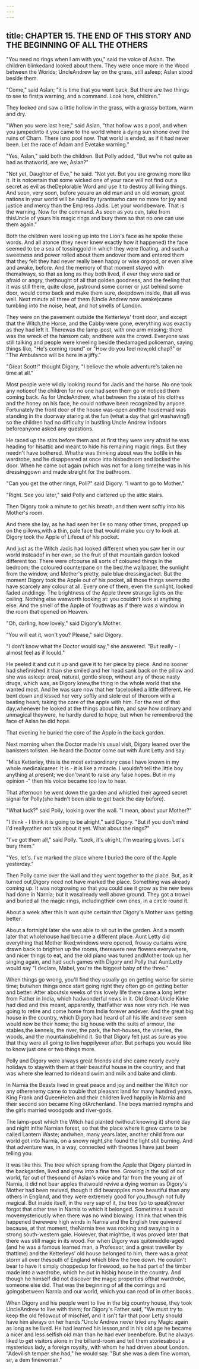 ```yaml
---
---
---
```

title: CHAPTER 15. THE END OF THIS STORY AND THE BEGINNING OF ALL THE OTHERS
---

"You need no rings when I am with you," said the voice of Aslan. The children blinkedand looked about them. They were once more in the Wood between the Worlds; UncleAndrew lay on the grass, still asleep; Aslan stood beside them.

"Come," said Aslan; "it is time that you went back. But there are two things to see to first;a warning, and a command. Look here, children."

They looked and saw a little hollow in the grass, with a grassy bottom, warm and dry.

"When you were last here," said Aslan, "that hollow was a pool, and when you jumpedinto it you came to the world where a dying sun shone over the ruins of Charn. There isno pool now. That world is ended, as if it had never been. Let the race of Adam and Evetake warning."

"Yes, Aslan," said both the children. But Polly added, "But we're not quite as bad as thatworld, are we, Aslan?"

"Not yet, Daughter of Eve," he said. "Not yet. But you are growing more like it. It is notcertain that some wicked one of your race will not find out a secret as evil as theDeplorable Word and use it to destroy all living things. And soon, very soon, before youare an old man and an old woman, great nations in your world will be ruled by tyrantswho care no more for joy and justice and mercy than the Empress Jadis. Let your worldbeware. That is the warning. Now for the command. As soon as you can, take from thisUncle of yours his magic rings and bury them so that no one can use them again."

Both the children were looking up into the Lion's face as he spoke these words. And all atonce (they never knew exactly how it happened) the face seemed to be a sea of tossinggold in which they were floating, and such a sweetness and power rolled about them andover them and entered them that they felt they had never really been happy or wise orgood, or even alive and awake, before. And the memory of that moment stayed with themalways, so that as long as they both lived, if ever they were sad or afraid or angry, thethought of all that golden goodness, and the feeling that it was still there, quite close, justround some corner or just behind some door, would come back and make them sure, deepdown inside, that all was well. Next minute all three of them (Uncle Andrew now awake)came tumbling into the noise, heat, and hot smells of London.

They were on the pavement outside the Ketterleys' front door, and except that the Witch,the Horse, and the Cabby were gone, everything was exactly as they had left it. Therewas the lamp-post, with one arm missing; there was the wreck of the hansom cab; andthere was the crowd. Everyone was still talking and people were kneeling beside thedamaged policeman, saying things like, "He's coming round" or "How do you feel now,old chap?" or "The Ambulance will be here in a jiffy."

"Great Scott!" thought Digory, "I believe the whole adventure's taken no time at all."

Most people were wildly looking round for Jadis and the horse. No one took any noticeof the children for no one had seen them go or noticed them coming back. As for UncleAndrew, what between the state of his clothes and the honey on his face, he could nothave been recognized by anyone. Fortunately the front door of the house was-open andthe housemaid was standing in the doorway staring at the fun (what a day that girl washaving!) so the children had no difficulty in bustling Uncle Andrew indoors beforeanyone asked any questions.

He raced up the stirs before them and at first they were very afraid he was heading for hisattic and meant to hide his remaining magic rings. But they needn't have bothered. Whathe was thinking about was the bottle in his wardrobe, and he disappeared at once into hisbedroom and locked the door. When he came out again (which was not for a long time)he was in his dressinggown and made straight for the bathroom.

"Can you get the other rings, Poll?" said Digory. "I want to go to Mother."

"Right. See you later," said Polly and clattered up the attic stairs.

Then Digory took a minute to get his breath, and then went softly into his Mother's room.

And there she lay, as he had seen her lie so many other times, propped up on the pillows,with a thin, pale face that would make you cry to look at. Digory took the Apple of Lifeout of his pocket.

And just as the Witch Jadis had looked different when you saw her in our world insteadof in her own, so the fruit of that mountain garden looked different too. There were ofcourse all sorts of coloured things in the bedroom; the coloured counterpane on the bed,the wallpaper, the sunlight from the window, and Mother's pretty, pale blue dressingjacket. But the moment Digory took the Apple out of his pocket, all those things seemedto have scarcely any colour at all. Every one of them, even the sunlight, looked faded anddingy. The brightness of the Apple threw strange lights on the ceiling. Nothing else wasworth looking at: you couldn't look at anything else. And the smell of the Apple of Youthwas as if there was a window in the room that opened on Heaven.

"Oh, darling, how lovely," said Digory's Mother.

"You will eat it, won't you? Please," said Digory.

"I don't know what the Doctor would say," she answered. "But really - I almost feel as if Icould."

He peeled it and cut it up and gave it to her piece by piece. And no sooner had shefinished it than she smiled and her head sank back on the pillow and she was asleep: areal, natural, gentle sleep, without any of those nasty drugs, which was, as Digory knew,the thing in the whole world that she wanted most. And he was sure now that her facelooked a little different. He bent down and kissed her very softly and stole out of theroom with a beating heart; taking the core of the apple with him. For the rest of that day,whenever he looked at the things about him, and saw how ordinary and unmagical theywere, he hardly dared to hope; but when he remembered the face of Aslan he did hope.

That evening he buried the core of the Apple in the back garden.

Next morning when the Doctor made his usual visit, Digory leaned over the banisters tolisten. He heard the Doctor come out with Aunt Letty and say:

"Miss Ketterley, this is the most extraordinary case I have known in my whole medicalcareer. It is - it is like a miracle. I wouldn't tell the little boy anything at present; we don'twant to raise any false hopes. But in my opinion -" then his voice became too low to hear.

That afternoon he went down the garden and whistled their agreed secret signal for Polly(she hadn't been able to get back the day before).

"What luck?" said Polly, looking over the wall. "I mean, about your Mother?"

"I think - I think it is going to be alright," said Digory. "But if you don't mind I'd reallyrather not talk about it yet. What about the rings?"

"I've got them all," said Polly. "Look, it's alright, I'm wearing gloves. Let's bury them."

"Yes, let's. I've marked the place where I buried the core of the Apple yesterday."

Then Polly came over the wall and they went together to the place. But, as it turned out,Digory need not have marked the place. Something was already coming up. It was notgrowing so that you could see it grow as the new trees had done in Narnia; but it wasalready well above ground. They got a trowel and buried all the magic rings, includingtheir own ones, in a circle round it.

About a week after this it was quite certain that Digory's Mother was getting better.

About a fortnight later she was able to sit out in the garden. And a month later that wholehouse had become a different place. Aunt Letty did everything that Mother liked;windows were opened, frowsy curtains were drawn back to brighten up the rooms, therewere new flowers everywhere, and nicer things to eat, and the old piano was tuned andMother took up her singing again, and had such games with Digory and Polly that AuntLetty would say "I declare, Mabel, you're the biggest baby of the three."

When things go wrong, you'll find they usually go on getting worse for some time; butwhen things once start going right they often go on getting better and better. After aboutsix weeks of this lovely life there came a long letter from Father in India, which hadwonderful news in it. Old Great-Uncle Kirke had died and this meant, apparently, thatFather was now very rich. He was going to retire and come home from India forever andever. And the great big house in the country, which Digory had heard of all his life andnever seen would now be their home; the big house with the suits of armour, the stables,the kennels, the river, the park, the hot-houses, the vineries, the woods, and the mountainsbehind it. So that Digory felt just as sure as you that they were all going to live happilyever after. But perhaps you would like to know just one or two things more.

Polly and Digory were always great friends and she came nearly every holidays to staywith them at their beautiful house in the country; and that was where she learned to rideand swim and milk and bake and climb.

In Narnia the Beasts lived in great peace and joy and neither the Witch nor any otherenemy came to trouble that pleasant land for many hundred years. King Frank and QueenHelen and their children lived happily in Narnia and their second son became King ofArchenland. The boys married nymphs and the girls married woodgods and river-gods.

The lamp-post which the Witch had planted (without knowing it) shone day and night inthe Narnian forest, so that the place where it grew came to be called Lantern Waste; andwhen, many years later, another child from our world got into Narnia, on a snowy night,she found the light still burning. And that adventure was, in a way, connected with theones I have just been telling you.

It was like this. The tree which sprang from the Apple that Digory planted in the backgarden, lived and grew into a fine tree. Growing in the soil of our world, far out of thesound of Aslan's voice and far from the young air of Narnia, it did not bear apples thatwould revive a dying woman as Digory's Mother had been revived, though it did bearapples more beautiful than any others in England, and they were extremely good for you,though not fully magical. But inside itself, in the very sap of it, the tree (so to speak)never forgot that other tree in Narnia to which it belonged. Sometimes it would movemysteriously when there was no wind blowing: I think that when this happened therewere high winds in Narnia and the English tree quivered because, at that moment, theNarnia tree was rocking and swaying in a strong south-western gale. However, that mightbe, it was proved later that there was still magic in its wood. For when Digory was quitemiddle-aged (and he was a famous learned man, a Professor, and a great traveller by thattime) and the Ketterleys' old house belonged to him, there was a great storm all over thesouth of England which blew the tree down. He couldn't bear to have it simply choppedup for firewood, so he had part of the timber made into a wardrobe, which he put in hisbig house in the country. And though he himself did not discover the magic properties ofthat wardrobe, someone else did. That was the beginning of all the comings and goingsbetween Narnia and our world, which you can read of in other books.

When Digory and his people went to live in the big country house, they took UncleAndrew to live with them; for Digory's Father said, "We must try to keep the old fellowout of mischief, and it isn't fair that poor Letty should have him always on her hands."Uncle Andrew never tried any Magic again as long as he lived. He had learned his lesson,and in his old age he became a nicer and less selfish old man than he had ever beenbefore. But he always liked to get visitors alone in the billiard-room and tell them storiesabout a mysterious lady, a foreign royalty, with whom he had driven about London. "Adevilish temper she had," he would say. "But she was a dem fine woman, sir, a dem finewoman."